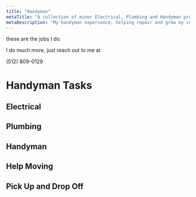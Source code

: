 ---
title: "Handyman"
metaTitle: "A collection of minor Electrical, Plumbing and Handyman projects"
metaDescription: "My handyman experience, helping repair and grow my community threw good business practices"
---
these are the jobs I do.

 I do much more, just reach out to me at

(512) 809-0129


# Handyman Tasks



## Electrical



## Plumbing



## Handyman



## Help Moving



## Pick Up and Drop Off





